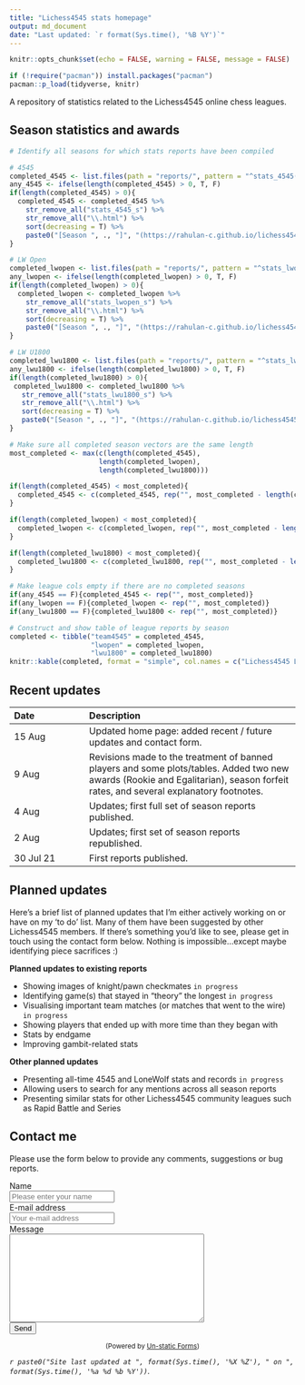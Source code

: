 ```yaml
---
title: "Lichess4545 stats homepage"
output: md_document
date: "Last updated: `r format(Sys.time(), '%B %Y')`"
---
```


```r
knitr::opts_chunk$set(echo = FALSE, warning = FALSE, message = FALSE)

if (!require("pacman")) install.packages("pacman")
pacman::p_load(tidyverse, knitr)

```

A repository of statistics related to the Lichess4545 online chess leagues.

## Season statistics and awards

```r

# Identify all seasons for which stats reports have been compiled 

# 4545
completed_4545 <- list.files(path = "reports/", pattern = "^stats_4545(.*)\\.html$") 
any_4545 <- ifelse(length(completed_4545) > 0, T, F)
if(length(completed_4545) > 0){
  completed_4545 <- completed_4545 %>% 
    str_remove_all("stats_4545_s") %>% 
    str_remove_all("\\.html") %>% 
    sort(decreasing = T) %>% 
    paste0("[Season ", ., "]", "(https://rahulan-c.github.io/lichess4545-stats/reports/stats_4545_s", ., ".html)")
}

# LW Open
completed_lwopen <- list.files(path = "reports/", pattern = "^stats_lwopen(.*)\\.html$")
any_lwopen <- ifelse(length(completed_lwopen) > 0, T, F)
if(length(completed_lwopen) > 0){
  completed_lwopen <- completed_lwopen %>% 
    str_remove_all("stats_lwopen_s") %>% 
    str_remove_all("\\.html") %>% 
    sort(decreasing = T) %>% 
    paste0("[Season ", ., "]", "(https://rahulan-c.github.io/lichess4545-stats/reports/stats_lwopen_s", ., ".html)")
}

# LW U1800
completed_lwu1800 <- list.files(path = "reports/", pattern = "^stats_lwu1800(.*)\\.html$")
any_lwu1800 <- ifelse(length(completed_lwu1800) > 0, T, F)
if(length(completed_lwu1800) > 0){
 completed_lwu1800 <- completed_lwu1800 %>%  
   str_remove_all("stats_lwu1800_s") %>% 
   str_remove_all("\\.html") %>% 
   sort(decreasing = T) %>% 
   paste0("[Season ", ., "]", "(https://rahulan-c.github.io/lichess4545-stats/reports/stats_lwu1800_s", ., ".html)")
}

# Make sure all completed season vectors are the same length
most_completed <- max(c(length(completed_4545), 
                      length(completed_lwopen), 
                      length(completed_lwu1800)))

if(length(completed_4545) < most_completed){
  completed_4545 <- c(completed_4545, rep("", most_completed - length(completed_4545)))
}

if(length(completed_lwopen) < most_completed){
  completed_lwopen <- c(completed_lwopen, rep("", most_completed - length(completed_lwopen)))
}

if(length(completed_lwu1800) < most_completed){
  completed_lwu1800 <- c(completed_lwu1800, rep("", most_completed - length(completed_lwu1800)))
}

# Make league cols empty if there are no completed seasons
if(any_4545 == F){completed_4545 <- rep("", most_completed)}
if(any_lwopen == F){completed_lwopen <- rep("", most_completed)}
if(any_lwu1800 == F){completed_lwu1800 <- rep("", most_completed)}

# Construct and show table of league reports by season
completed <- tibble("team4545" = completed_4545,
                    "lwopen" = completed_lwopen,
                    "lwu1800" = completed_lwu1800)
knitr::kable(completed, format = "simple", col.names = c("Lichess4545 League", "Lichess LoneWolf (Open)", "Lichess LoneWolf (U1800)"))

```

## Recent updates

Date | Description
:--- | :----------
15 Aug | Updated home page: added recent / future updates and contact form.  
9 Aug | Revisions made to the treatment of banned players and some plots/tables. Added two new awards (Rookie and Egalitarian), season forfeit rates, and several explanatory footnotes.
4 Aug | Updates; first full set of season reports published.
2 Aug | Updates; first set of season reports republished.
30 Jul 21 | First reports published.


## Planned updates

Here's a brief list of planned updates that I'm either actively working on or have on my 'to do' list. Many of them have been suggested by other Lichess4545 members. If there's something you'd like to see, please get in touch using the contact form below. Nothing is impossible...except maybe identifying piece sacrifices :)

**Planned updates to existing reports**
 
- Showing images of knight/pawn checkmates `in progress`
- Identifying game(s) that stayed in "theory" the longest `in progress`
- Visualising important team matches (or matches that went to the wire) `in progress`
- Showing players that ended up with more time than they began with
- Stats by endgame
- Improving gambit-related stats

**Other planned updates** 

- Presenting all-time 4545 and LoneWolf stats and records `in progress`
- Allowing users to search for any mentions across all season reports
- Presenting similar stats for other Lichess4545 community leagues such as Rapid Battle and Series



## Contact me

Please use the form below to provide any comments, suggestions or bug reports.

```{=html}
<form method="post" action="https://forms.un-static.com/forms/c65e8c7acaf8b132767fee1fba923d3d07b959c5">
  <div class="form-group row">
    <label for="name" class="col-4 col-form-label">Name</label>
    <div class="col-8">
      <div class="input-group">
        <div class="input-group-addon">
          <i class="fa fa-user"></i>
        </div>
        <input id="name" name="name" placeholder="Please enter your name" type="text" required="required" class="form-control">
      </div>
    </div>
  </div>
  <div class="form-group row">
    <label for="email" class="col-4 col-form-label">E-mail address</label>
    <div class="col-8">
      <div class="input-group">
        <div class="input-group-addon">
          <i class="fa fa-envelope"></i>
        </div>
        <input id="email" name="email" placeholder="Your e-mail address" type="text" class="form-control">
      </div>
    </div>
  </div>
  <div class="form-group row">
    <label for="message" class="col-4 col-form-label">Message</label>
    <div class="col-8">
      <textarea id="message" name="message" cols="40" rows="10" required="required" class="form-control"></textarea>
    </div>
  </div>
  <div class="form-group row">
    <div class="offset-4 col-8">
      <button name="submit" type="submit" class="button">Send</button>
    </div>
  </div>
</form>
<div align="center">
  <p><small>(Powered by <a rel="nofollow" href="https://un-static.com/">Un-static Forms</a>)</small></p>
</div>
```



*`r paste0("Site last updated at ", format(Sys.time(), '%X %Z'), " on ", format(Sys.time(), '%a %d %b %Y'))`.*
